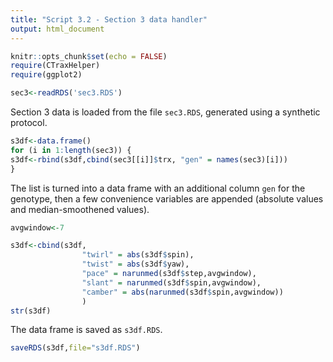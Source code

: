 ```yaml
---
title: "Script 3.2 - Section 3 data handler"
output: html_document
---
```


```r
knitr::opts_chunk$set(echo = FALSE)
require(CTraxHelper)
require(ggplot2)
```

```r
sec3<-readRDS('sec3.RDS')
```

Section 3 data is loaded from the file `sec3.RDS`, generated using a synthetic protocol.

```r
s3df<-data.frame()
for (i in 1:length(sec3)) {
s3df<-rbind(s3df,cbind(sec3[[i]]$trx, "gen" = names(sec3)[i]))
}

```

The list is turned into a data frame with an additional column `gen` for the genotype, then a few convenience variables are appended (absolute values and median-smoothened values).

```r
avgwindow<-7

s3df<-cbind(s3df,
                "twirl" = abs(s3df$spin),
                "twist" = abs(s3df$yaw),
                "pace" = narunmed(s3df$step,avgwindow),
                "slant" = narunmed(s3df$spin,avgwindow),
                "camber" = abs(narunmed(s3df$spin,avgwindow))
                )
str(s3df)
```

The data frame is saved as `s3df.RDS`.

```r
saveRDS(s3df,file="s3df.RDS")
```
